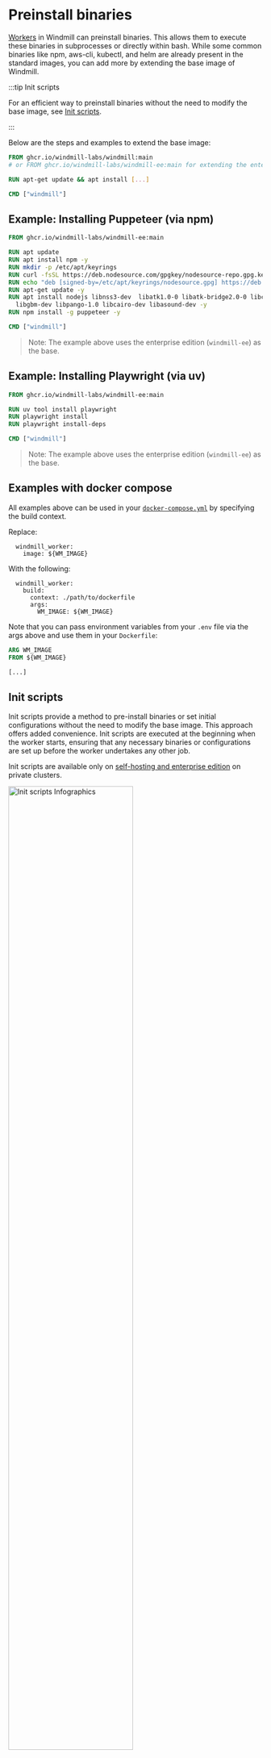 
# Preinstall binaries

[Workers](../../core_concepts/9_worker_groups/index.mdx) in Windmill can preinstall binaries. This allows them to execute these binaries in subprocesses or directly within bash. While some common binaries like npm, aws-cli, kubectl, and helm are already present in the standard images, you can add more by extending the base image of Windmill.

:::tip Init scripts

For an efficient way to preinstall binaries without the need to modify the base image, see [Init scripts](#init-scripts).

:::

Below are the steps and examples to extend the base image:

```dockerfile
FROM ghcr.io/windmill-labs/windmill:main
# or FROM ghcr.io/windmill-labs/windmill-ee:main for extending the enterprise edition

RUN apt-get update && apt install [...]

CMD ["windmill"]
```

## Example: Installing Puppeteer (via npm)

```dockerfile
FROM ghcr.io/windmill-labs/windmill-ee:main

RUN apt update
RUN apt install npm -y
RUN mkdir -p /etc/apt/keyrings
RUN curl -fsSL https://deb.nodesource.com/gpgkey/nodesource-repo.gpg.key |  gpg --dearmor -o /etc/apt/keyrings/nodesource.gpg
RUN echo "deb [signed-by=/etc/apt/keyrings/nodesource.gpg] https://deb.nodesource.com/node_20.x nodistro main" | tee /etc/apt/sources.list.d/nodesource.list
RUN apt-get update -y
RUN apt install nodejs libnss3-dev  libatk1.0-0 libatk-bridge2.0-0 libcups2-dev  libdrm-dev libxkbcommon-dev libxcomposite-dev libxdamage-dev libxrandr-dev\
  libgbm-dev libpango-1.0 libcairo-dev libasound-dev -y
RUN npm install -g puppeteer -y

CMD ["windmill"]
```

> Note: The example above uses the enterprise edition (`windmill-ee`) as the base.

## Example: Installing Playwright (via uv)

```dockerfile
FROM ghcr.io/windmill-labs/windmill-ee:main

RUN uv tool install playwright
RUN playwright install
RUN playwright install-deps

CMD ["windmill"]
```

> Note: The example above uses the enterprise edition (`windmill-ee`) as the base.

## Examples with docker compose

All examples above can be used in your [`docker-compose.yml`](https://github.com/windmill-labs/windmill/blob/main/docker-compose.yml) by specifying the build context.

Replace:

```
  windmill_worker:
    image: ${WM_IMAGE}
```

With the following:

```
  windmill_worker:
    build:
      context: ./path/to/dockerfile
      args:
        WM_IMAGE: ${WM_IMAGE}
```

Note that you can pass environment variables from your `.env` file via the args above and use them in your `Dockerfile`:

```dockerfile
ARG WM_IMAGE
FROM ${WM_IMAGE}

[...]
```

## Init scripts

Init scripts provide a method to pre-install binaries or set initial configurations without the need to modify the base image. This approach offers added convenience.
Init scripts are executed at the beginning when the worker starts, ensuring that any necessary binaries or configurations are set up before the worker undertakes any other job.

Init scripts are available only on [self-hosting and enterprise edition](/pricing) on private clusters.

<div style={{ display: 'flex', justifyContent: 'center', alignItems: 'center', height: '100%' }}>
	<img
		src={require('./init_scripts.png.webp').default}
		alt="Init scripts Infographics"
		title="Init scripts Infographics"
		width="70%"
	/>
</div>

<br />

Any scripts are set from the [Worker Management UI](../../misc/11_worker_group_management_ui/index.mdx), at the worker group level. Any script content specified in `INIT_SCRIPT` will be executed at the beginning when each worker of the worker group starts.

When adjustments are made in the [Worker Management UI](../../misc/11_worker_group_management_ui/index.mdx), the workers will shut down and are expected to be restarted by their supervisor (Docker or k8s).

The execution of Init scripts is inspectable in the superadmin workspace, with `Kind = All` filter. The path of those executions are `init_script_{worker_name}`.

![Worker Group edit config](../../core_concepts/9_worker_groups/worker_group_ui.png.webp)

<iframe
	style={{ aspectRatio: '16/9' }}
	src="https://www.youtube.com/embed/2o28HMF1Cnk"
	title="YouTube video player"
	frameBorder="0"
	allow="accelerometer; autoplay; clipboard-write; encrypted-media; gyroscope; picture-in-picture; web-share"
	allowFullScreen
	className="border-2 rounded-lg object-cover w-full dark:border-gray-800"
></iframe>

<br />

:::info
Windmill does not pre-install pip or python directly in the base image as system binaries, instead it uses uv and uv manages the python versions (including pre-installing one for performance).

To pre-install packages using pip, you will want to use uv, in particular the [uv tool install](https://docs.astral.sh/uv/concepts/tools/#tools-directory) command. The bin path of uv tool is already in the PATH of the worker, so your jobs will be able to run directly binaries installed in such way.

To have packages be available for import, place them in `/tmp/windmill/cache/python_x_y/global-site-packages` where x_y is the python version intended. For python 3.11.*, the path would be `/tmp/windmill/cache/python_3_11/global-site-packages`.

:::

### Example: Installing Pandas

```bash
uv pip install --system pandas --target /tmp/windmill/cache/python_3_11/global-site-packages
```

### Example: Installing Playwright (via uv)

```bash
uv tool install playwright
playwright install
playwright install-deps
```

More at:

<div className="grid grid-cols-2 gap-6 mb-4">
	<DocCard
		title="Workers and worker groups"
		description="Worker Groups allow users to run scripts and flows on different machines with varying specifications."
		href="/docs/core_concepts/worker_groups"
	/>
	<DocCard
		title="Worker groups management UI"
		description="On Enterpris Edition, worker groups can be managed through Windmill UI."
		href="/docs/misc/worker_group_management_ui"
	/>
</div>
